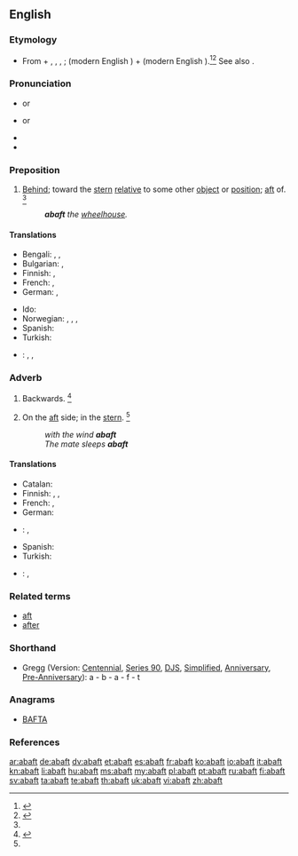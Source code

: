 ==English==

===Etymology===
* From {{term|a-||on}} + {{etyl|enm|en}} {{term|baft|lang=enm}}, {{term|baften|lang=enm}}, {{term|biaften|lang=enm}}, {{etyl|ang|en}} {{term|beæftan|lang=ang}}; {{term|be||by|lang=ang}} (modern English {{term|by|lang=en}}) + {{term|æftan||behind|lang=ang}} (modern English {{term|after|lang=en}}).<ref name=AHD>{{reference-book | last =| first = | authorlink =  | coauthors =  | editor =Morris, William    | others =  | title = The American Heritage Dictionary of the English Language | origdate =  | origyear = 1969| origmonth =  | url =  | format =  | accessdate =  | accessyear =  | accessmonth =  | edition =  | date =  | year =1971| month =  | publisher =American Heritage Publishing Co., Inc. | location = New York, NY | language =  | id =  | doi = | isbn =0-395-09066-0 | lccn = | ol = | pages =1| chapter =  | chapterurl =  | quote =}}</ref><ref name=RH>{{reference-book | last =| first = | authorlink =  | coauthors =  | editor =Urdang, Laurence    | others =  | title = The Random House College Dictionary | origdate =  | origyear = 1975| origmonth =  | url =  | format =  | accessdate =  | accessyear =  | accessmonth =  | edition =  | date =  | year =1984| month =  | publisher =Random House, Inc.  | location = New York, NY | language =  | id =  | doi = | isbn =0-394-43600-8 | lccn = | ol = | pages =1| chapter =  | chapterurl =  | quote =}}</ref> See also {{term|aft|lang=en}}.

===Pronunciation===
* {{a|RP}} {{IPA|/ə'bæft/}} or {{IPA|/ə'bɑːft/}}
* {{a|GenAm}} {{IPA|/ə'bæft/}} or {{IPA|/ə'bɑft/}}
* {{audio|en-us-abaft.ogg|Audio (US)}}
* {{rhymes|ɑːft}}

===Preposition===
{{en-prep}}

# {{context|nautical|lang=en}} [[behind|Behind]]; toward the [[stern]] [[relative]] to some other [[object]] or [[position]]; [[aft]] of. {{defdate|First attested around the late 15<sup>th</sup> century.}}<ref name=SOED/>
#: '''''abaft''' the [[wheelhouse]].''

====Translations====
{{trans-top|(nautical) Behind; toward the stern relative to some other object or position; aft of}}
* Bengali: {{t|bn|পিছন দিকে|sc=Beng}}, {{t|bn|পশ্চাদ্দিকে|sc=Beng}}, {{t|bn|জাহাজের পিছনের অর্ধাংশে|sc=Beng}}
* Bulgarian: {{t+|bg|назад}}, {{t|bg|към кърмата}}
* Finnish: {{t+|fi|takana}}, {{t+|fi|taakse}}
* French: {{t+|fr|en arrière de}}, {{t|fr|sur l'arrière de}}
* German: {{t+|de|achtern}}, {{t+|de|hintern}}
{{trans-mid}}
* Ido: {{t+|io|dop}}
* Norwegian: {{t+|no|akter}}, {{t|no|akterut}}, {{t+|no|aktenfor}}, {{t|no|akterlig}}
* Spanish: {{t|es|a popa}}
* Turkish: {{t|tr|geride}}
* {{ttbc|vi}}: {{t+|vi|sau}}, {{t|vi|[[ở]] [[đằng sau]]}} <!-- was "[[ở]] [[đằng sau]]" - assumed sum-of-parts; if an idiom, remove the wikilinks to the individual words. see [[User:Kephir/gadgets/xte#Translation_fixing]] -->, {{t+|vi|phía sau|alt=ở phía sau}} <!-- was "ở [[phía sau]]" - assumed inflected form or vocalised spelling; please verify if linking is acceptable. see [[User:Kephir/gadgets/xte#Translation_fixing]] -->
{{trans-bottom}}

===Adverb===
{{en-adverb}}

# {{context|nautical|obsolete|lang=en}} Backwards. {{defdate|Attested from around (1150 to 1350) until the late 15<sup>th</sup> century.}}<ref name=SOED>{{reference-book | last =| first = | authorlink =  | coauthors =  | editor =Brown, Lesley  | others =  | title = The Shorter Oxford English Dictionary | origdate =  | origyear = 1933| origmonth =  | url =  | format =  | accessdate =  | accessyear =  | accessmonth =  | edition = 5th | date =  | year =2003| month =  | publisher =Oxford University Press  | location =Oxford, UK | language =  | id =  | doi = | isbn =978-0-19-860575-7 | lccn = | ol = | pages =2| chapter =  | chapterurl =  | quote =}}</ref>
# {{context|nautical|lang=en}} On the [[aft]] side; in the [[stern]]. {{defdate|First attested in the early 17<sup>th</sup> century.}}<ref name=SOED/>
#: ''with the wind '''abaft'''''
#: ''The mate sleeps '''abaft'''''

====Translations====
{{trans-top|(nautical) on the aft side}}
* Catalan: {{t|ca|a popa}}
* Finnish: {{t+|fi|perä|alt=perässä}}, {{t+|fi|perä|alt=perään}}, {{t|fi|takaa}}
* French: {{t|fr|sur l'arrière}}, {{t|fr|vers l'arrière}}
* German: {{t+|de|achteraus}}
{{trans-mid}}
* {{ttbc|pt}}: {{t|pt|[[pela]] [[popa]]}} <!-- was "[[pela]] [[popa]]" - assumed sum-of-parts; if an idiom, remove the wikilinks to the individual words. see [[User:Kephir/gadgets/xte#Translation_fixing]] -->, {{t+|pt|popa}}
* Spanish: {{t|es|a popa}}
* Turkish: {{t|tr|kıç tarafında}}
* {{ttbc|vi}}: {{t|vi|[[ở]] [[phía sau]] [[bánh lái]]}} <!-- was "[[ở]] [[phía sau]] [[bánh lái]]" - assumed sum-of-parts; if an idiom, remove the wikilinks to the individual words. see [[User:Kephir/gadgets/xte#Translation_fixing]] -->, {{t|vi|[[gần]] [[phía]] bánh lái}} <!-- was "[[gần]] [[phía]] bánh lái" - assumed sum-of-parts; if an idiom, remove the wikilinks to the individual words. see [[User:Kephir/gadgets/xte#Translation_fixing]] -->
{{trans-bottom}}

===Related terms===
* [[aft]]
* [[after]]

===Shorthand===
* Gregg (Version: [[w:Gregg Shorthand#Centennial Gregg Shorthand|Centennial]], [[w:Gregg Shorthand#Series 90 Gregg Shorthand|Series 90]], [[w:Gregg Shorthand#Diamond Jubilee Gregg Shorthand|DJS]], [[w:Gregg Shorthand#Simplified Gregg Shorthand|Simplified]], [[w:Gregg Shorthand#Anniversary Gregg Shorthand|Anniversary]], [[w:Gregg Shorthand#Pre-Anniversary Gregg Shorthand|Pre-Anniversary]]): a - b - a - f - t

===Anagrams===
* [[BAFTA#English|BAFTA]]

===References===
<references/>

[[ar:abaft]]
[[de:abaft]]
[[dv:abaft]]
[[et:abaft]]
[[es:abaft]]
[[fr:abaft]]
[[ko:abaft]]
[[io:abaft]]
[[it:abaft]]
[[kn:abaft]]
[[li:abaft]]
[[hu:abaft]]
[[ms:abaft]]
[[my:abaft]]
[[pl:abaft]]
[[pt:abaft]]
[[ru:abaft]]
[[fi:abaft]]
[[sv:abaft]]
[[ta:abaft]]
[[te:abaft]]
[[th:abaft]]
[[uk:abaft]]
[[vi:abaft]]
[[zh:abaft]]